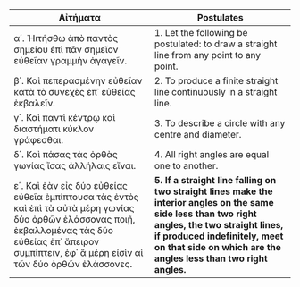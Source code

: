 
| Αἰτήματα | Postulates |
| - | - |
| α΄. Ἠιτήσθω ἀπὸ παντὸς σημείου ἐπὶ πᾶν σημεῖον εὐθεῖαν γραμμὴν ἀγαγεῖν. | 1. Let the following be postulated: to draw a straight line from any point to any point. |
| β΄. Καὶ πεπερασμένην εὐθεῖαν κατὰ τὸ συνεχὲς ἐπ᾿ εὐθείας ἐκβαλεῖν. | 2. To produce a finite straight line continuously in a straight line. |
| γ΄. Καὶ παντὶ κέντρῳ καὶ διαστήματι κύκλον γράφεσθαι. | 3. To describe a circle with any centre and diameter. |
| δ΄. Καὶ πάσας τὰς ὀρθὰς γωνίας ἴσας ἀλλήλαις εἴναι. | 4. All right angles are equal one to another. |
| ε΄. Καὶ ἐὰν εἰς δύο εὐθείας εὐθεῖα ἐμπίπτουσα τὰς ἐντὸς καὶ ἐπὶ τὰ αὐτὰ μέρη γωνίας δύο ὀρθῶν ἐλάσσονας ποιῇ, ἐκβαλλομένας τὰς δύο εὐθείας ἐπ᾿ ἄπειρον συμπίπτειν, ἐφ᾿ ἃ μέρη εἰσὶν αἱ τῶν δύο ὀρθῶν ἐλάσσονες. | **5. If a straight line falling on two straight lines make the interior angles on the same side less than two right angles, the two straight lines, if produced indefinitely, meet on that side on which are the angles less than two right angles.** |